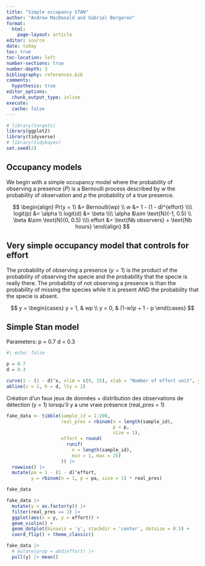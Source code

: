 ```yaml
---
title: "Simple occupancy STAN"
author: "Andrew MacDonald and Gabriel Bergeron"
format: 
  html:
    page-layout: article
editor: source
date: today
toc: true
toc-location: left
number-sections: true
number-depth: 3
bibliography: references.bib
comments:
  hypothesis: true
editor_options: 
  chunk_output_type: inline
execute:
  cache: false
---
```



```r
# library(targets)
library(ggplot2)
library(tidyverse)
# library(tidybayes)
set.seed(2)
```


## Occupancy models

We begin with a simple occupancy model where the probability of observing a presence ($P$) is a Bernoulli process described by $w$ the probability of observation and $p$ the probability of a true presence. 

$$
\begin{align}
Pr(y = 1) &= Bernoulli(wp) \\
w &= 1 - (1 - d)^{effort} \\\\ 
logit(p) &= \alpha \\
logit(d) &= \beta \\\\
\alpha &\sim \text{N}(-1, 0.5) \\
\beta &\sim \text{N}(0, 0.5) \\\\
effort &= \text{Nb observers} + \text{Nb hours} 
\end{align}
$$

## Very simple occupancy model that controls for effort

The probability of observing a presence ($y = 1$) is the product of the probability of observing the specie and the probability that the specie is really there. The probability of not observing a presence is than the probability of missing the species while it is present AND the probability that the specie is absent. 


$$
y = 
\begin{cases}
y = 1, & wp \\
y = 0, & (1-w)p + 1 - p
\end{cases}
$$


## Simple Stan model

Parameters:
p = 0.7
d = 0.3
```r
#| echo: false

p = 0.7
d = 0.3

curve(1 - (1 - d)^x, xlim = c(0, 25), xlab = "Number of effort unit", ylab = "probability of observation")
abline(v = 1, h = d, lty = 2)
```

Création d'un faux jeux de données + distribution des observations de détection (y = 1) lorsqu'il y a une vraie présence (real_pres = 1)
```r
fake_data <- tibble(sample_id = 1:200,
                    real_pres = rbinom(n = length(sample_id),
                                       p = p,
                                       size = 1),
                    effort = round(
                      runif(
                        n = length(sample_id),
                        min = 1, max = 25)
                    )) |>
  rowwise() |> 
  mutate(pa = 1 - (1 - d)^effort,
         y = rbinom(n = 1, p = pa, size = 1) * real_pres)

fake_data

fake_data |> 
  mutate(y = as.factor(y)) |> 
  filter(real_pres == 1) |> 
  ggplot(aes(x = y, y = effort)) + 
  geom_violin() +
  geom_dotplot(binaxis = 'y', stackdir = 'center', dotsize = 0.5) + 
  coord_flip() + theme_classic()
```


```r
fake_data |> 
  # mutate(prop = abd/effort) |> 
  pull(y) |> mean()
```
